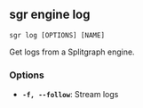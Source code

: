 
## sgr engine log

```sgr log [OPTIONS] [NAME]```

Get logs from a Splitgraph engine.

### Options

  * **`-f, --follow`**: Stream logs
